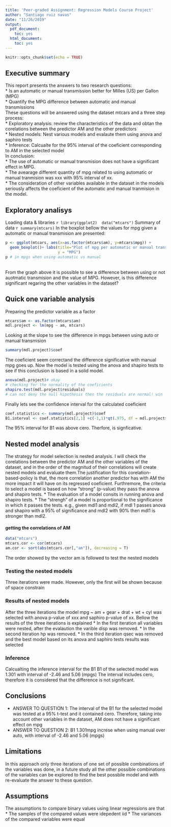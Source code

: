 ```yaml
---
title: 'Peer-graded Assignment: Regression Models Course Project'
author: "Santiago ruiz navas"
date: "11/26/2019"
output:
  pdf_document:
    toc: yes
  html_document:
    toc: yes
---
```


```r
knitr::opts_chunk$set(echo = TRUE)
```

## Executive summary
This report presents the answers to two research questions:  
    * Is an automatic or manual transmission better for Milles (US) per Gallon (MPG)  
    * Quantify the MPG difference between automatic and manual transmissions  
These questions will be answered using the dataset mtcars and a three step process:  
  * Exploratory analysis: review the characteristics of the data and obtan the corelations between the predictor AM and the other predictors  
  * Nested models: Nest various models and evalaute them using anova and saphiro tests  
  * Inference: Calcualte for the 95% interval of the coeficient corresponding to AM in the selected model    
 In conclusion:  
  * The use of automatic or manual transmision does not have a significant effect in MPG.  
  * The avearage different quantity of mpg related to using automatic or manual tranmision was xxx with 95% interval of xx.  
  * The consideration of other variables available in the dataset in the models seriously affects the coeficient of the automatic and manual tranmision in the model.  

## Exploratory analisys 
 
 Loading data & libraries
 ```r
library(ggplot2) 
data("mtcars")
```
 Summary of data
 ```r
summary(mtcars)
```
In the boxplot bellow the values for mpg given a automatic or manual transmision are presented:  
```r
p <- ggplot(mtcars, aes(x=as.factor(mtcars$am), y=mtcars$mpg)) + 
  geom_boxplot()+ labs(title="Plot of mpg per automatic or manual transmision", x="AM (A = 1, M = 0)",
                       y = "MPG")
p # in mpgs when using automatic vs manual
```
<br/>
From the graph above it is possible to see a difference between using or not auotmatic transmision and the value of MPG. However, is this difference significant regaring the other variables in the dataset?

## Quick one variable analysis
Preparing the predictor variable as a factor
```r
mtcars$am <- as.factor(mtcars$am)
mdl.project <- lm(mpg ~ am, mtcars)
```
Looking at the slope to see the difference in mpgs between using auto or manual transmision
```r
summary(mdl.project)$coef
```
The coeficient seem correctand the difference significative with manual mpg goes up. 
Now the model is tested using the anova and shapiro tests to see if this conclusion is based in a solid model.
```r
anova(mdl.project)# okay
# checking for the normality of the coeficients
shapiro.test(mdl.project$residuals)
# can not deny the null hipothesis then the residuals are normal! win
```
Finally lets see the confidence interval for the calculated coeficient
```r
coef.statistics <- summary(mdl.project)$coef
B1.interval <- coef.statistics[2,1] +c(-1,1)*qt(.975, df = mdl.project$df)*coef.statistics[2,2]# 
```
The 95% interval for B1 was above cero. Therfore,  is signficative. 

## Nested model analysis
The strategy for model selection is nested analysis. I will check the corelations between the predictor AM and the other variables of the dataset, and in the order of the magnitud of their correlations will create nested models and evaluate them.The justification for this corelation-based-policy is that, the more correlation another predictor has with AM the more impact it will have on its regressed coeficient. Furthremore, the criteria to select a model is based on how "strong" (p-value) they pass the anova and shapiro tests.
  * The evaluation of a model consits in running anova and shapiro tests.
  * The "strengh" of a model is proportional to the significance in which it passes the tests. e.g., given mdl1 and mdl2, if mdl 1 passes anova and shapiro with a 95% of significance and mdl2 with 90% then mdl1 is stronger than mdl2.

#### getting the correlations of AM
```r
data("mtcars")
mtcars.cor <- cor(mtcars)
am.cor <- sort(abs(mtcars.cor[,"am"]), decreasing = T)
```
The order showed by the vector am is followed to test the nested models

### Testing the nested models
Three iterations were made. However, only the first will be shown because of space constrain 

### Results of nested models
After the three iterations the model mpg ~ am + gear + drat + wt + cyl was selected with anova p-value of xxx and saphiro p-value of xx. Bellow the results of the three iterations is explained
  * In the first iteration all variables were nested, after the evalaution the varible disp was removed. 
  * In the second iteration hp was removed.
  * In the third iteration qsec was removed and the best model based on its anova and saphiro tests results was selected
  
### Inference 
Calcualting the inference interval for the B1
B1 of the selected model was 1.301 with interval of -2.46 and 5.06 (mpgs)
The interval includes cero, therefore it is considered that the difference is not significant. 

## Conclusions
  * ANSWER TO QUESTION 1: The interval of the B1 for the selected model was tested at a 95% t-test and it contained cero. Therefore, taking into account other variables in the dataset, AM does not have a significant effect on mpg
  * ANSWER TO QUESTION 2: B1 1.301mpg increse when using manual over auto, with interval of -2.46 and 5.06 (mpgs)

## Limitations
In this approach only three iterations of one set of possible combinations of the variables was done, in a future study all the other possible combinations of the variables can be explored to find the best possbile model and with re-evaluate the answer to these question.

## Assumptions
The assumptions to compare binary values using linear regressions are that
  * The samples of the compared values were idepedent iid
  * The variances of the compared variables were equal
